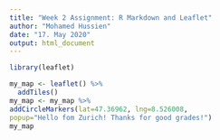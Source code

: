---
title: "Week 2 Assignment: R Markdown and Leaflet"
author: "Mohamed Hussien"
date: "17. May 2020"
output: html_document
---


```{r, include=FALSE, }
library(leaflet)
```

```{r, echo=FALSE}
my_map <- leaflet() %>% 
  addTiles()
my_map <- my_map %>%
addCircleMarkers(lat=47.36962, lng=8.526008,
popup="Hello fom Zurich! Thanks for good grades!")
my_map
```

